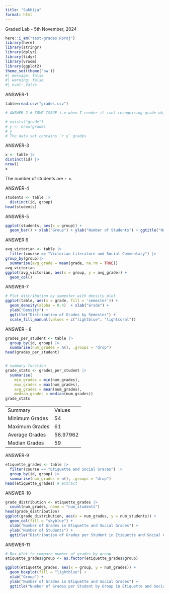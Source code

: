 ```yaml
---
title: "Sukhija"
format: html
---
```


Graded Lab - 5th November, 2024

```r
here::i_am("test-grades.Rproj") 
library(here)
library(stringr)
library(dplyr)
library(tidyr)
library(vroom) 
library(ggplot2)
theme_set(theme('bw'))
#| message: false
#| warning: false
#| eval: false
```

ANSWER-1

```r
table=read.csv("grades.csv")
```
```r
# ANSWER-2 # SOME ISSUE i.e when I render it isnt recognising grade object, W/O answer 2 everything working.

# exists("grade")
# y <- nrow(grade) 
# y
# The data set contains `r y` grades 
```




ANSWER-3
```r
x <- table |>
distinct(id) |>
nrow() 
x
```

The number of students are `r x`.

ANSWER-4

```r
students <- table |> 
  distinct(id, group)
head(students)
```

ANSWER-5

```r
ggplot(students, aes(x = group)) +
  geom_bar() + xlab("Group") + ylab("Number of Students") + ggtitle("Number of Students per Group")
```

ANSWER 6

```r
avg_victorian <- table |> 
  filter(course == "Victorian Literature and Social Commentary") |>
group_by(group)|> 
  summarise(avg_grade = mean(grade, na.rm = TRUE))
avg_victorian
ggplot(avg_victorian, aes(x = group, y = avg_grade)) +
  geom_col()
```

ANSWER-7

```r
# Plot distribution by semester with density plot
ggplot(table, aes(x = grade, fill = 'semester')) +
  geom_density(alpha = 0.4)  + xlab("Grade") +
  ylab("Density") +
  ggtitle("Distribution of Grades by Semester") +
  scale_fill_manual(values = c("lightblue", "lightcoral"))
```

ANSWER - 8

```r
grades_per_student <- table |> 
  group_by(id, group) |> 
  summarise(num_grades = n(), .groups = "drop")
head(grades_per_student)


# summary function
grade_stats <- grades_per_student |> 
  summarise(
    min_grades = min(num_grades),
    max_grades = max(num_grades),
    avg_grades = mean(num_grades),
    median_grades = median(num_grades))
grade_stats
```
|                |          |
|----------------|----------|
| Summary        | Values   |
| Minimum Grades | 54       |
| Maximum Grades | 61       |
| Average Grades | 58.97962 |
| Median Grades  | 59       |
ANSWER-9
```r
etiquette_grades <- table |> 
  filter(course == "Etiquette and Social Graces") |> 
  group_by(id, group) |> 
  summarise(num_grades = n(), .groups = "drop")
head(etiquette_grades) # extract
```
ANSWER-10
```r
grade_distribution <- etiquette_grades |> 
  count(num_grades, name = "num_students")
head(grade_distribution)
ggplot(grade_distribution, aes(x = num_grades, y = num_students)) +
  geom_col(fill = "skyblue") +
  xlab("Number of Grades in Etiquette and Social Graces") +
  ylab("Number of Students") +
  ggtitle("Distribution of Grades per Student in Etiquette and Social Graces")
```
ANSWER-11
```r
# Box plot to compare number of grades by group
etiquette_grades$group <- as.factor(etiquette_grades$group)

ggplot(etiquette_grades, aes(x = group, y = num_grades)) +
  geom_boxplot(fill = "lightblue") +
  xlab("Group") +
  ylab("Number of Grades in Etiquette and Social Graces") +
  ggtitle("Number of Grades per Student by Group in Etiquette and Social Graces")

```



